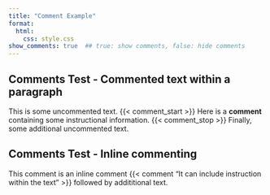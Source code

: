 ```yaml
---
title: "Comment Example"
format:
  html:
    css: style.css
show_comments: true  ## true: show comments, false: hide comments
---
```


## Comments Test - Commented text within a paragraph

This is some uncommented text.
{{< comment_start >}}
Here is a <b>comment</b> containing some instructional information.
{{< comment_stop >}}
Finally, some additional uncommented text.

## Comments Test - Inline commenting

This comment is an inline comment {{< comment "It can include instruction within the text" >}} followed by addititional text.
